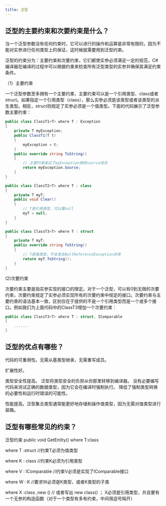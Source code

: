 ```yaml
---
title: 泛型
---
```



## 泛型的主要约束和次要约束是什么？

当一个泛型参数没有任何约束时，它可以进行的操作和运算是非常有限的，因为不能对实参进行任何类型上的保证，这时候就需要用到泛型约束。

泛型的约束分为：主要约束和次要约束，它们都使实参必须满足一定的规范，C#编译器在编译的过程中可以根据约束来检查所有泛型类型的实参并确保其满足约束条件。

（1）主要约束

一个泛型参数至多拥有一个主要约束，主要约束可以是一个引用类型、class或者struct。如果指定一个引用类型（class），那么实参必须是该类型或者该类型的派生类型。相反，struct则规定了实参必须是一个值类型。下面的代码展示了泛型参数主要约束：

```csharp
public class ClassT1<T> where T : Exception
{
    private T myException;
    public ClassT1(T t)
    {
    	myException = t;
    }
    public override string ToString()
    {
        // 主要约束保证了myException拥有source成员
        return myException.Source;
    }
}

public class ClassT2<T> where T : class
{
    private T myT;
    public void Clear()
    {
        // T是引用类型，可以置null
        myT = null;
    }
}

public class ClassT3<T> where T : struct
{
    private T myT;
    public override string ToString()
    {
        // T是值类型，不会发生NullReferenceException异常
        return myT.ToString();
    }
}
```

(2)次要约束

次要约束主要是指实参实现的接口的限定。对于一个泛型，可以有0到无限的次要约束，次要约束规定了实参必须实现所有的次要约束中规定的接口。次要约束与主要约束的语法基本一致，区别仅在于提供的不是一个引用类型而是一个或多个接口。例如我们为上面代码中的ClassT3增加一个次要约束：

```csharp
public class ClassT3<T> where T : struct, IComparable
{
    ......
}
```

## 泛型的优点有哪些？

代码的可重用性。无需从基类型继承，无需重写成员。

扩展性好。

类型安全性提高。 泛型将类型安全的负担从你那里转移到编译器。 没有必要编写代码来测试正确的数据类型，因为它会在编译时强制执行。 降低了强制类型转换的必要性和运行时错误的可能性。

性能提高。泛型集合类型通常能更好地存储和操作值类型，因为无需对值类型进行装箱。

## 泛型有哪些常见的约束？

泛型约束 public void GetEntity() where T:class

where T :struct //约束T必须为值类型

where K : class //约束K必须为引用类型

where V : IComparable //约束V必须是实现了IComparable接口

where W : K //要求W必须是K类型，或者K类型的子类

where X :class ,new () // 或者写出 new class() ； X必须是引用类型，并且要有一个无参的构造函数（对于一个类型有多有约束，中间用逗号隔开）

